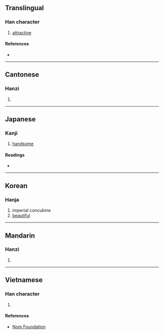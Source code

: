 {{character info/new}}
{{also|媫}}
==Translingual==

===Han character===
{{Han char|rn=38|rad=女|as=08|sn=11|four=45481|canj=VJLO|ids=⿰女疌}}

# [[attractive]]

====References====
* {{Han ref|kx=0264.280|dkj=06412|dj=0531.190|hdz=21057.050|uh=5A55|ud=23125|bh=D4D0|bd=54480}}

----

==Cantonese==

===Hanzi===
{{yue-hanzi|jyut=[[zit3]], [[zit6]]|y=jit3, jit6}}

# {{defn|lang=yue|sort=女08}}

----

==Japanese==

===Kanji===
{{ja-kanji|grade=|rs=女08}}

# [[handsome]]

====Readings====
* {{ja-readings|on=[[しょう]] (shō)|kun=[[みめよい]] (mimeyoi)}}

----

==Korean==

===Hanja===
{{ko-hanja|hangeul=첩|rv=cheop|mr=ch'ŏp}}

# imperial concubine
# [[beautiful]]

----

==Mandarin==

===Hanzi===
{{cmn-hanzi|pin=[[jié]] ([[jie2]])|wg=chieh<sup>2</sup>}}

# {{defn|lang=cmn|sort=女08}}

----

==Vietnamese==

===Han character===
{{vi-hantu|[[tiệp]]|rs=女08}}

# {{defn|lang=vi|sort=女08}}

====References====
* [http://nomfoundation.org/common/nom_details.php?codepoint=5a55 Nom Foundation]